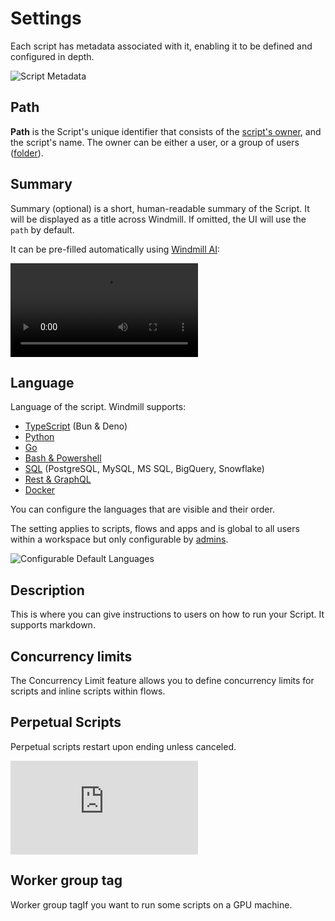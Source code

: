 
# Settings

Each script has metadata associated with it, enabling it to be defined and configured in depth.

![Script Metadata](../assets/code_editor/script_metadata.png 'Script Metadata')

## Path

**Path** is the Script's unique identifier that consists of the [script's owner](../core_concepts/16_roles_and_permissions/index.mdx#permissions-and-access-control), and the script's name.
The owner can be either a user, or a group of users ([folder](../core_concepts/8_groups_and_folders/index.mdx#folders)).

<div className="grid grid-cols-2 gap-6 mb-4">
	<DocCard
		title="Roles and permissions"
		description="Control access and manage permissions within your instance and workspaces."
		href="/docs/core_concepts/roles_and_permissions"
	/>
	<DocCard
		title="Groups and folders"
		description="Groups and folders enable efficient permission management by grouping users with similar access levels."
		href="/docs/core_concepts/groups_and_folders"
	/>
</div>

## Summary

Summary (optional) is a short, human-readable summary of the Script. It will be displayed as a title across Windmill. If omitted, the UI will use the `path` by default.

It can be pre-filled automatically using [Windmill AI](../core_concepts/22_ai_generation/index.mdx):

<video
	className="border-2 rounded-lg object-cover w-full h-full dark:border-gray-800"
	controls
	src="/videos/summary_compilot.mp4"
/>

## Language

Language of the script. Windmill supports:
- [TypeScript](../getting_started/0_scripts_quickstart/1_typescript_quickstart/index.mdx) (Bun & Deno)
- [Python](../getting_started/0_scripts_quickstart/2_python_quickstart/index.mdx)
- [Go](../getting_started/0_scripts_quickstart/3_go_quickstart/index.mdx)
- [Bash & Powershell](../getting_started/0_scripts_quickstart/4_bash_quickstart/index.mdx)
- [SQL](../getting_started/0_scripts_quickstart/5_sql_quickstart/index.mdx) (PostgreSQL, MySQL, MS SQL, BigQuery, Snowflake)
- [Rest & GraphQL](../getting_started/0_scripts_quickstart/6_rest_grapqhql_quickstart/index.mdx)
- [Docker](../getting_started/0_scripts_quickstart/7_docker_quickstart/index.mdx)

You can configure the languages that are visible and their order.

The setting applies to scripts, flows and apps and is global to all users within a workspace but only configurable by [admins](../core_concepts/16_roles_and_permissions/index.mdx#admin).

![Configurable Default Languages](../assets/script_editor/configurable-languages.png 'Configurable Default Languages')

## Description

This is where you can give instructions to users on how to run your Script. It supports markdown.

## Concurrency limits

The Concurrency Limit feature allows you to define concurrency limits for scripts and inline scripts within flows.

<div className="grid grid-cols-2 gap-6 mb-4">
	<DocCard
		title="Concurrency Limit"
		description="The Concurrency Limit feature allows you to define concurrency limits for scripts and inline scripts within flows."
		href="/docs/script_editor/concurrency_limit"
	/>
</div>

## Perpetual Scripts

Perpetual scripts restart upon ending unless canceled.

<div className="grid grid-cols-2 gap-6 mb-4">
	<DocCard
		title="Running services with perpetual scripts"
		description="Perpetual scripts restart upon ending unless canceled."
		href="/docs/script_editor/perpetual_scripts"
	/>
</div>

<iframe
	style={{ aspectRatio: '16/9' }}
	src="https://www.youtube.com/embed/5uw3JWiIFp0"
	title="Running services with perpetual scripts"
	frameBorder="0"
	allow="accelerometer; autoplay; clipboard-write; encrypted-media; gyroscope; picture-in-picture; web-share"
	allowFullScreen
	className="border-2 rounded-lg object-cover w-full dark:border-gray-800"
></iframe>

<br />

## Worker group tag

Worker group tagIf you want to run some scripts on a GPU machine.

<div className="grid grid-cols-2 gap-6 mb-4">
	<DocCard
		title="Worker Groups"
		description="Worker Groups allow users to run scripts and flows on different machines with varying specifications."
		href="/docs/core_concepts/worker_groups"
	/>
</div>
